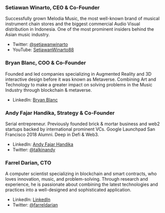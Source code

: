 ### Setiawan Winarto, CEO & Co-Founder

Successfully grown Melodia Music, the most well-known brand of musical instrument chain stores and the biggest commercial Audio Visual distribution in Indonesia.
One of the most prominent insiders behind the Asian music industry.

- Twitter: [@setiawanwinarto](https://twitter.com/setiawanwinarto)
- YouTube: [SetiawanWinarto88](https://www.youtube.com/c/SetiawanWinarto88)

### Bryan Blanc, COO & Co-Founder

Founded and led companies specializing in Augmented Reality and 3D interactive design before it was known as Metaverse.
Combining Art and Technology to make a greater impact on solving problems in the Music Industry through blockchain & metaverse.

- LinkedIn: [Bryan Blanc](https://www.linkedin.com/in/bryan-blanc-b3b2a9186/)

### Andy Fajar Handika, Strategy & Co-Founder

Serial entrepreneur. Previously founded brick & mortar business and web2 startups backed by international prominent VCs. Google Launchpad San Francisco 2018 Alumni. Deep in Defi & Web3.

- LinkedIn: [Andy Fajar Handika](https://www.linkedin.com/in/fajarhandika/)
- Twitter: [@talkinandy](https://twitter.com/talkinandy)

### Farrel Darian, CTO

A computer scientist specializing in blockchain and smart contracts, who loves innovation, music, and problem-solving. Through research and experience, he is passionate about combining the latest technologies and practices into a well-designed and sophisticated application.

- LinkedIn: [LinkedIn](https://www.linkedin.com/in/farreldarian/)
- Twitter: [@farreldarian](https://twitter.com/farreldarian)
